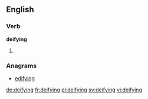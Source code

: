==English==

===Verb===
'''deifying'''

# {{present participle of|deify}}

===Anagrams===
* [[edifying#English|edifying]]

[[de:deifying]]
[[fr:deifying]]
[[pl:deifying]]
[[sv:deifying]]
[[vi:deifying]]